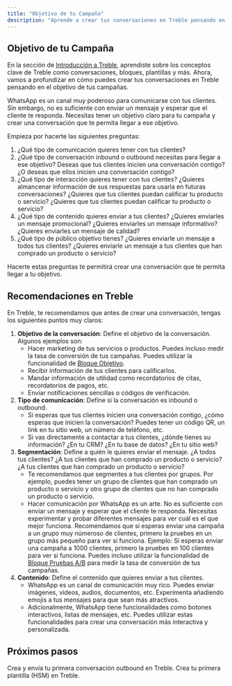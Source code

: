 ```yaml
---
title: "Objetivo de tu Campaña"
description: "Aprende a crear tus conversaciones en Treble pensando en el objetivo de tus campañas"
---
```


## Objetivo de tu Campaña

En la sección de [Introducción a Treble](/es/docs/intro-to-treble/welcome), aprendiste sobre los conceptos clave de Treble como conversaciones, bloques, plantillas y más. Ahora, vamos a profundizar en cómo puedes crear tus conversaciones en Treble pensando en el objetivo de tus campañas.

WhatsApp es un canal muy poderoso para comunicarse con tus clientes. Sin embargo, no es suficiente con enviar un mensaje y esperar que el cliente te responda. Necesitas tener un objetivo claro para tu campaña y crear una conversación que te permita llegar a ese objetivo.

Empieza por hacerte las siguientes preguntas:

1. ¿Qué tipo de comunicación quieres tener con tus clientes?
2. ¿Qué tipo de conversación inbound o outbound necesitas para llegar a ese objetivo? Deseas que tus clientes inicien una conversación contigo? ¿O deseas que ellos inicien una conversación contigo?
3. ¿Qué tipo de interacción quieres tener con tus clientes? ¿Quieres almancenar información de sus respuestas para usarla en futuras conversaciones? ¿Quieres que tus clientes puedan calificar tu producto o servicio? ¿Quieres que tus clientes puedan calificar tu producto o servicio?
4. ¿Qué tipo de contenido quieres enviar a tus clientes? ¿Quieres enviarles un mensaje promocional? ¿Quieres enviarles un mensaje informativo? ¿Quieres enviarles un mensaje de calidad?
5. ¿Qué tipo de público objetivo tienes? ¿Quieres enviarle un mensaje a todos tus clientes? ¿Quieres enviarle un mensaje a tus clientes que han comprado un producto o servicio? 

Hacerte estas preguntas te permitirá crear una conversación que te permita llegar a tu objetivo.

## Recomendaciones en Treble

En Treble, te recomendamos que antes de crear una conversación, tengas los siguientes puntos muy claros:

1. **Objetivo de la conversación**: Define el objetivo de la conversación. Algunos ejemplos son:
    - Hacer marketing de tus servicios o productos. Puedes incluso medir la tasa de conversión de tus campañas. Puedes utilizar la funcionalidad de [Bloque Objetivo](/es/docs/build-with-treble/blocks/goal-block).
    - Recibir información de tus clientes para calificarlos.
    - Mandar información de utilidad como recordatorios de citas, recordatorios de pagos, etc.
    - Enviar notificaciones sencillas o códigos de verificación.
2. **Tipo de comunicación**: Define si la conversación es inbound o outbound.
    - Si esperas que tus clientes inicien una conversación contigo, ¿cómo esperas que inicien la conversación? Puedes tener un código QR, un link en tu sitio web, un número de teléfono, etc.
    - Si vas directamente a contactar a tus clientes, ¿dónde tienes su información? ¿En tu CRM? ¿En tu base de datos? ¿En tu sitio web?
3. **Segmentación**: Define a quién le quieres enviar el mensaje. ¿A todos tus clientes? ¿A tus clientes que han comprado un producto o servicio? ¿A tus clientes que han comprado un producto o servicio?
    - Te recomendamos que segmentes a tus clientes por grupos. Por ejemplo, puedes tener un grupo de clientes que han comprado un producto o servicio y otro grupo de clientes que no han comprado un producto o servicio.
    - Hacer comunicación por WhatsApp es un arte. No es suficiente con enviar un mensaje y esperar que el cliente te responda. Necesitas experimentar y probar diferentes mensajes para ver cuál es el que mejor funciona. Recomendamos que si esperas enviar una campaña a un grupo muy númeroso de clientes, primero la pruebes en un grupo más pequeño para ver si funciona. Ejemplo: Si esperas enviar una campaña a 1000 clientes, primero la pruebes en 100 clientes para ver si funciona. Puedes incluso utilizar la funcionalidad de [Bloque Pruebas A/B](/es/docs/build-with-treble/blocks/ab-test) para medir la tasa de conversión de tus campañas.
4. **Contenido**: Define el contenido que quieres enviar a tus clientes. 
    - WhatsApp es un canal de comunicación muy rico. Puedes enviar imágenes, videos, audios, documentos, etc. Experimenta añadiendo emojis a tus mensajes para que sean más atractivos. 
    - Adicionalmente, WhatsApp tiene funcionalidades como botones interactivos, listas de mensajes, etc. Puedes utilizar estas funcionalidades para crear una conversación más interactiva y personalizada.

<div class="hr"></div>

## Próximos pasos

<CardGroup cols={3}>
    <Card 
        title="Crea tu primera conversación outbound" 
        icon="check"
        href="/es/docs/intro-to-treble/outbound-convo"
    >
        Crea y envía tu primera conversación outbound en Treble.
    </Card>
    <Card 
        title="Crea tu primera plantilla (HSM)" 
        icon="code"
        href="/es/docs/meta/hsm-templates"
    >
        Crea tu primera plantilla (HSM) en Treble.
    </Card>
</CardGroup>